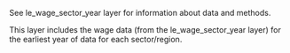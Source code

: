 See le_wage_sector_year layer for information about data and methods.  

This layer includes the wage data (from the le_wage_sector_year layer) for the earliest year of data for each sector/region.


